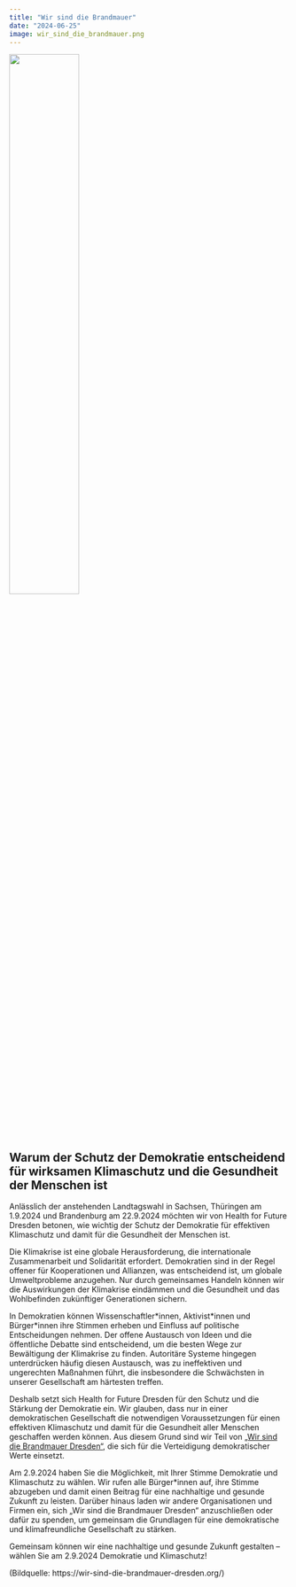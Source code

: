 ```yaml
---
title: "Wir sind die Brandmauer"
date: "2024-06-25"
image: wir_sind_die_brandmauer.png
---
```


![](wir_sind_die_brandmauer.png){width='50%' fig-align='center'}

## Warum der Schutz der Demokratie entscheidend für wirksamen Klimaschutz und die Gesundheit der Menschen ist

Anlässlich der anstehenden Landtagswahl in Sachsen, Thüringen am 1.9.2024 und Brandenburg am 22.9.2024 möchten wir von Health for Future Dresden betonen, wie wichtig der Schutz der Demokratie für effektiven Klimaschutz und damit für die Gesundheit der Menschen ist. 

Die Klimakrise ist eine globale Herausforderung, die internationale Zusammenarbeit und Solidarität erfordert. Demokratien sind in der Regel offener für Kooperationen und Allianzen, was entscheidend ist, um globale Umweltprobleme anzugehen. Nur durch gemeinsames Handeln können wir die Auswirkungen der Klimakrise eindämmen und die Gesundheit und das Wohlbefinden zukünftiger Generationen sichern.

In Demokratien können Wissenschaftler\*innen, Aktivist\*innen und Bürger\*innen ihre Stimmen erheben und Einfluss auf politische Entscheidungen nehmen. Der offene Austausch von Ideen und die öffentliche Debatte sind entscheidend, um die besten Wege zur Bewältigung der Klimakrise zu finden. Autoritäre Systeme hingegen unterdrücken häufig diesen Austausch, was zu ineffektiven und ungerechten Maßnahmen führt, die insbesondere die Schwächsten in unserer Gesellschaft am härtesten treffen.

Deshalb setzt sich Health for Future Dresden für den Schutz und die Stärkung der Demokratie ein. Wir glauben, dass nur in einer demokratischen Gesellschaft die notwendigen Voraussetzungen für einen effektiven Klimaschutz und damit für die Gesundheit aller Menschen geschaffen werden können. Aus diesem Grund sind wir Teil von [„Wir sind die Brandmauer Dresden“](https://wir-sind-die-brandmauer-dresden.org/), die sich für die Verteidigung demokratischer Werte einsetzt.

Am 2.9.2024 haben Sie die Möglichkeit, mit Ihrer Stimme Demokratie und Klimaschutz zu wählen. Wir rufen alle Bürger*innen auf, ihre Stimme abzugeben und damit einen Beitrag für eine nachhaltige und gesunde Zukunft zu leisten. Darüber hinaus laden wir andere Organisationen und Firmen ein, sich „Wir sind die Brandmauer Dresden“ anzuschließen oder dafür zu spenden, um gemeinsam die Grundlagen für eine demokratische und klimafreundliche Gesellschaft zu stärken.

Gemeinsam können wir eine nachhaltige und gesunde Zukunft gestalten – wählen Sie am 2.9.2024 Demokratie und Klimaschutz!

(Bildquelle: https://wir-sind-die-brandmauer-dresden.org/)